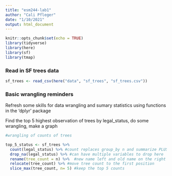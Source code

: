 ```yaml
---
title: "esm244-lab1"
author: "Cali Pfleger"
date: "1/10/2021"
output: html_document
---
```


```r
knitr::opts_chunk$set(echo = TRUE)
library(tidyverse)
library(here)
library(sf)
library(tmap)
```

### Read in SF trees data

```r
sf_trees <- read_csv(here("data", "sf_trees", "sf_trees.csv"))
```
 

### Basic wrangling reminders

Refresh some skills for data wrangling and sumary statistics using functions in the 'dplyr' package

Find the top 5 highest observation of trees by legal_status, do some wrangling, make a graph
```r
#wrangling of counts of trees

top_5_status <- sf_trees %>% 
  count(legal_status) %>% #count replaces group_by n and summarize PLUS you can have multiple levels of grouping 
  drop_na(legal_status) %>% #can have multiple variables to drop here
  rename(tree_count = n) %>%  #new name left and old name on the right 
  relocate(tree_count) %>% #move tree count to the first position
  slice_max(tree_count, n= 5) #keep the top 5 counts

```





